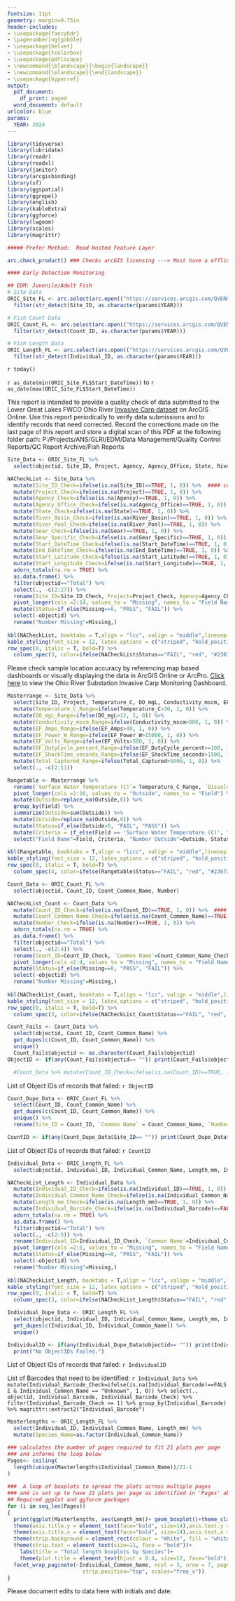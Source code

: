 ---
fontsize: 11pt
geometry: margin=0.75in
header-includes:
- \usepackage{fancyhdr}
- \pagenumbering{gobble}
- \usepackage{helvet}
- \usepackage{tcolorbox}
- \usepackage{pdflscape}
- \newcommand{\blandscape}{\begin{landscape}}
- \newcommand{\elandscape}{\end{landscape}}
- \usepackage{hyperref}
output:
  pdf_document:
    df_print: paged
  word_document: default
urlcolor: blue
params:
  YEAR: 2024
---

```{r Packages, include=FALSE}
library(tidyverse)
library(lubridate)
library(readr)
library(readxl)
library(janitor)
library(arcgisbinding)
library(sf)
library(ggspatial)
library(ggrepel)
library(english)
library(kableExtra)
library(ggforce)
library(lwgeom)
library(scales)
library(magrittr)
```

```{r Data Fetch, echo=FALSE, message=FALSE, error=FALSE, warning=FALSE, results = 'hide', cache = FALSE}

##### Prefer Method:  Read Hosted Feature Layer

arc.check_product() ### Checks arcGIS licensing ---> Must have a offline version of this license

#### Early Detection Monitoring

## EDM: Juvenile/Adult Fish
# Site Data
ORIC_Site_FL <- arc.select(arc.open(("https://services.arcgis.com/QVENGdaPbd4LUkLV/arcgis/rest/services/service_c8f005df2d814ee9a6a24999cbbb4f04/FeatureServer/0"))) %>%
  filter(str_detect(Site_ID, as.character(params$YEAR)))

# Fish Count Data
ORIC_Count_FL <- arc.select(arc.open(("https://services.arcgis.com/QVENGdaPbd4LUkLV/arcgis/rest/services/service_c8f005df2d814ee9a6a24999cbbb4f04/FeatureServer/1"))) %>%
  filter(str_detect(Count_ID, as.character(params$YEAR)))

# Fish Length Data
ORIC_Length_FL <- arc.select(arc.open(("https://services.arcgis.com/QVENGdaPbd4LUkLV/arcgis/rest/services/service_c8f005df2d814ee9a6a24999cbbb4f04/FeatureServer/2"))) %>%
  filter(str_detect(Individual_ID, as.character(params$YEAR)))

```

\newcommand{\fon}[1]{\fontfamily{#1}\selectfont} 

\begin{tcolorbox}[colback=black,colframe=black,coltext=white,left*=2mm,height=11mm, sharp corners,fontupper=\LARGE\fon{phv}\bfseries]
U.S. Fish \& Wildlife Service
\end{tcolorbox}\vspace{-.1cm}

\Large\textbf{\fontfamily{phv}\selectfont Aquatic Invasive Species Quality Control Report}\vspace{-.1cm}

\Large\textmd{\textit{Lower Great Lakes FWCO - Ohio River Invasive Carp Database}}\vspace{.5cm}

\selectfont\large\textbf{Report Creation Date:} `r today()`

\selectfont\large\textbf{Report Data Date Range:} `r as_date(min(ORIC_Site_FL$Start_DateTime))` to `r as_date(max(ORIC_Site_FL$Start_DateTime))`
\vspace{.5cm}


\selectfont\large This report is intended to provide a quality check of data submitted to the Lower Great Lakes FWCO Ohio River [Invasive Carp dataset](https://fws.maps.arcgis.com/home/item.html?id=8ffb703911f748eb8724de5af2516009#overview) on ArcGIS Online. Use this report periodically to verify data submissions and to identify records that need corrected. Record the corrections made on the last page of this report and store a digital scan of this PDF at the following folder path: P:/Projects/ANS/GLRI/EDM/Data Management/Quality Control Reports/QC Report Archive/Fish Reports 
\vspace{.5cm}

\selectfont\large\textbf{Check for missing values in required fields of the Site Table:}
\vspace{.5cm}
```{r check for missing values, echo=FALSE, warning=FALSE, message=FALSE}

Site_Data <- ORIC_Site_FL %>% 
  select(objectid, Site_ID, Project, Agency, Agency_Office, State, River_Basin, River_Pool, Gear, Gear_Specific, Start_DateTime, End_DateTime, Start_Latitude, Start_Longitude, Temperature_C, DO_mgL, Conductivity_mscm, Secchi_cm, Strata, EF_Amps, EF_Power_W, EF_Volts, EF_DutyCycle_percent, EF_Frequency, EF_ShockTime_seconds, Total_Captured, Species_Richness)

NACheckList <- Site_Data %>% 
  mutate(Site_ID_Check=ifelse(is.na(Site_ID)==TRUE, 1, 0)) %>%  #### convert to 1 if TRUE
  mutate(Project_Check=ifelse(is.na(Project)==TRUE, 1, 0)) %>% 
  mutate(Agency_Check=ifelse(is.na(Agency)==TRUE, 1, 0)) %>%
  mutate(Agency_Office_Check=ifelse(is.na(Agency_Office)==TRUE, 1, 0)) %>% 
  mutate(State_Check=ifelse(is.na(State)==TRUE, 1, 0)) %>%
  mutate(River_Basin_Check=ifelse(is.na(River_Basin)==TRUE, 1, 0)) %>%  
  mutate(River_Pool_Check=ifelse(is.na(River_Pool)==TRUE, 1, 0)) %>%  
  mutate(Gear_Check=ifelse(is.na(Gear)==TRUE, 1, 0)) %>%  
  mutate(Gear_Specific_Check=ifelse(is.na(Gear_Specific)==TRUE, 1, 0)) %>%  
  mutate(Start_DateTime_Check=ifelse(is.na(Start_DateTime)==TRUE, 1, 0)) %>%  
  mutate(End_DateTime_Check=ifelse(is.na(End_DateTime)==TRUE, 1, 0)) %>%  
  mutate(Start_Latitude_Check=ifelse(is.na(Start_Latitude)==TRUE, 1, 0)) %>%  
  mutate(Start_Longitude_Check=ifelse(is.na(Start_Longitude)==TRUE, 1, 0)) %>%  
  adorn_totals(na.rm = TRUE) %>% 
  as.data.frame() %>% 
  filter(objectid=="Total") %>% 
  select(., -c(2:27)) %>% 
  rename(Site_ID=Site_ID_Check, Project=Project_Check, Agency=Agency_Check, Agency_Office=Agency_Office_Check, State=State_Check, River_Basin=River_Basin_Check, River_Pool=River_Pool_Check, Gear=Gear_Check, Gear_Specific=Gear_Specific_Check, Start_DateTime=Start_DateTime_Check, End_DateTime=End_DateTime_Check, Start_Latitude=Start_Latitude_Check, Start_Longitude=Start_Longitude_Check) %>% 
  pivot_longer(cols =2:14, values_to = "Missing", names_to = "Field Name") %>% 
  mutate(Status=if_else(Missing==0, "PASS", "FAIL")) %>% 
  select(-objectid) %>% 
  rename("Number Missing"=Missing,)
  
kbl(NACheckList, booktabs = T,align = "lcc", valign = "middle",linesep = "") %>%
kable_styling(font_size = 12, latex_options = c("striped", "hold_position"), stripe_color = "#d9d9d9") %>% 
row_spec(0, italic = T, bold=T) %>% 
  column_spec(3, color=ifelse(NACheckList$Status=="FAIL", "red", "#236734"), bold=T)

```

\selectfont\large\textbf{Coordinate Accuracy Reminder}
\selectfont\large Please check sample location accuracy by referencing map based dashboards or visually displaying the data in ArcGIS Online or ArcPro. [Click here](https://fws.maps.arcgis.com/apps/dashboards/4b9c6eb5f41d4c9d88f88f848c30240a) to view the Ohio River Substation Invasive Carp Monitoring Dashboard.
\vspace{.5cm}

\newpage
\selectfont\large\textbf{Check for values outside expected ranges in the Site Table:} 
\vspace{.5cm}
```{r  Value range check, echo=FALSE, warning=FALSE, message=FALSE}
Masterrange <- Site_Data %>% 
  select(Site_ID, Project, Temperature_C, DO_mgL, Conductivity_mscm, EF_Amps, EF_Power_W, EF_Volts, EF_DutyCycle_percent, EF_ShockTime_seconds, Total_Captured)%>%
  mutate(Temperature_C_Range=ifelse(Temperature_C>30, 1, 0)) %>% 
  mutate(DO_mgL_Range=ifelse(DO_mgL>12, 1, 0)) %>% 
  mutate(Conductivity_mscm_Range=ifelse(Conductivity_mscm>800, 1, 0)) %>% 
  mutate(EF_Amps_Range=ifelse(EF_Amps>40, 1, 0)) %>%
  mutate(EF_Power_W_Range=ifelse(EF_Power_W>15000, 1, 0)) %>%
  mutate(EF_Volts_Range=ifelse(EF_Volts>500, 1, 0)) %>% 
  mutate(EF_DutyCycle_percent_Range=ifelse(EF_DutyCycle_percent>=100, 1, 0)) %>% 
  mutate(EF_ShockTime_seconds_Range=ifelse(EF_ShockTime_seconds>1500, 1, 0)) %>% 
  mutate(Total_Captured_Range=ifelse(Total_Captured>5000, 1, 0)) %>% 
  select(., -c(2:11))

Rangetable <- Masterrange %>% 
  rename(`Surface Water Temperature (C)`= Temperature_C_Range, `Dissolved Oxygen (mg/L)` = DO_mgL_Range, `Conductivity (ms/mL)` = Conductivity_mscm_Range, `Peak Shocking Amperage` = EF_Amps_Range, `Peak Shocking Power (Watts)` = EF_Power_W_Range, `Peak Shocking Voltage` = EF_Volts_Range, `Duty Cycle (Percent)` = EF_DutyCycle_percent_Range, `Shock Time (seconds)` = EF_ShockTime_seconds_Range, `Total Fish Captured` = Total_Captured_Range) %>% 
  pivot_longer(cols =2:10, values_to = "Outside", names_to = "Field") %>%
  mutate(Outside=replace_na(Outside,0)) %>% 
  group_by(Field) %>% 
  summarize(Outside=sum(Outside)) %>% 
  mutate(Outside=replace_na(Outside,0)) %>% 
  mutate(Status=if_else(Outside>0, "FAIL", "PASS")) %>% 
  mutate(Criteria = if_else(Field == 'Surface Water Temperature (C)', ">40", if_else(Field == 'Dissolved Oxygen (mg/L)', ">10", if_else(Field == 'Conductivity (ms/mL)', ">800", if_else(Field == 'Peak Shocking Amperage', ">40", if_else(Field == 'Peak Shocking Power (Watts)', ">15000", if_else(Field == 'Peak Shocking Voltage', ">500", if_else(Field == 'Duty Cycle (Percent)', ">=100", if_else(Field == 'Shock Time (seconds)', ">1500", if_else(Field == 'Total Fish Captured', ">5000", "Wrong")))))))))) %>% 
  select("Field Name"=Field, Criteria, "Number Outside"=Outside, Status)
  
kbl(Rangetable, booktabs = T,align = "lccc", valign = "middle",linesep = "") %>%
kable_styling(font_size = 12, latex_options = c("striped", "hold_position"), stripe_color = "#d9d9d9") %>% 
row_spec(0, italic = T, bold=T) %>% 
  column_spec(4, color=ifelse(Rangetable$Status=="FAIL", "red", "#236734"), bold=T)
```
\vspace{1cm}

\selectfont\large\textbf{Check for missing values in the Count Table:}
\vspace{.5cm}
```{r Counts check, echo=FALSE, warning=FALSE, message=FALSE}

Count_Data <- ORIC_Count_FL %>% 
  select(objectid, Count_ID, Count_Common_Name, Number)

NACheckList_Count <- Count_Data %>% 
  mutate(Count_ID_Check=ifelse(is.na(Count_ID)==TRUE, 1, 0)) %>%  #### convert to 1 if TRUE
  mutate(Count_Common_Name_Check=ifelse(is.na(Count_Common_Name)==TRUE, 1, 0)) %>% 
  mutate(Number_Check=ifelse(is.na(Number)==TRUE, 1, 0)) %>%
  adorn_totals(na.rm = TRUE) %>% 
  as.data.frame() %>% 
  filter(objectid=="Total") %>% 
  select(., -c(2:4)) %>% 
  rename(Count_ID=Count_ID_Check, `Common Name`=Count_Common_Name_Check, Number=Number_Check) %>% 
  pivot_longer(cols =2:4, values_to = "Missing", names_to = "Field Name") %>% 
  mutate(Status=if_else(Missing==0, "PASS", "FAIL")) %>% 
  select(-objectid) %>% 
  rename("Number Missing"=Missing,)
  
kbl(NACheckList_Count, booktabs = T,align = "lcc", valign = "middle",linesep = "") %>%
kable_styling(font_size = 12, latex_options = c("striped", "hold_position"), stripe_color = "#d9d9d9") %>% 
row_spec(0, italic = T, bold=T) %>% 
  column_spec(3, color=ifelse(NACheckList_Count$Status=="FAIL", "red", "#236734"), bold=T)

```
```{r Count Fails, echo=FALSE, warning=FALSE, message=FALSE, results='hide'}
Count_Fails <- Count_Data %>%
  select(objectid, Count_ID, Count_Common_Name) %>%
  get_dupes(c(Count_ID, Count_Common_Name)) %>% 
  unique()
  Count_Fails$objectid <- as.character(Count_Fails$objectid)
ObjectID <- if(any(Count_Fails$objectid== "")) print(Count_Fails$objectid) else print("No ObjectIDs Failed.")

  #Count_Data %>% mutate(Count_ID_Check=ifelse(is.na(Count_ID)==TRUE, 1, 0)) %>% mutate(Count_Common_Name_Check=ifelse(is.na(Count_Common_Name)==TRUE, 1, 0)) %>% mutate(Number_Check=ifelse(is.na(Number)==TRUE, 1, 0)) %>% select(., -c(2:4)) %>% mutate(Total = Count_ID_Check + Count_Common_Name_Check + Number_Check) %>% filter(Total >= 1) %>% magrittr::extract2("objectid")
```
\vspace{.5cm}
List of Object IDs of records that failed: `r ObjectID`

\vspace{.35cm}

\selectfont\large\textbf{Check for Duplicate Common Names in the Count Table:}
\vspace{.5cm}
```{r Counts Duplicate Common Names check, echo=FALSE, warning=FALSE, message=FALSE, results='hide'}

Count_Dupe_Data <- ORIC_Count_FL %>% 
  select(Count_ID, Count_Common_Name) %>% 
  get_dupes(c(Count_ID, Count_Common_Name)) %>% 
  unique() %>% 
  rename(Site_ID = Count_ID, `Common Name` = Count_Common_Name, `Number of Duplicates` = dupe_count)

CountID <- if(any(Count_Dupe_Data$Site_ID== "")) print(Count_Dupe_Data$Site_ID) else print("No ObjectIDs Failed.")
```

\vspace{.5cm}
List of Object IDs of records that failed: `r CountID`

\vspace{.35cm}

\selectfont\large\textbf{Check for missing values in the Individual Table:}
\vspace{.5cm}
```{r Lengths check, echo=FALSE, warning=FALSE, message=FALSE}

Individual_Data <- ORIC_Length_FL %>% 
  select(objectid, Individual_ID, Individual_Common_Name, Length_mm, Individual_Barcode)

NACheckList_Length <- Individual_Data %>% 
  mutate(Individual_ID_Check=ifelse(is.na(Individual_ID)==TRUE, 1, 0)) %>%  #### convert to 1 if TRUE
  mutate(Individual_Common_Name_Check=ifelse(is.na(Individual_Common_Name)==TRUE, 1, 0)) %>% 
  mutate(Length_mm_Check=ifelse(is.na(Length_mm)==TRUE, 1, 0)) %>%
  mutate(Individual_Barcode_Check=ifelse(is.na(Individual_Barcode)==FALSE & Individual_Common_Name == "Unknown", 1, 0)) %>%
  adorn_totals(na.rm = TRUE) %>% 
  as.data.frame() %>% 
  filter(objectid=="Total") %>% 
  select(., -c(2:5)) %>% 
  rename(Individual_ID=Individual_ID_Check, `Common Name`=Individual_Common_Name_Check, `Length (mm)`=Length_mm_Check, `Unknown Fish to be Identified (Barcodes)` = Individual_Barcode_Check) %>% 
  pivot_longer(cols =2:5, values_to = "Missing", names_to = "Field Name") %>% 
  mutate(Status=if_else(Missing==0, "PASS", "FAIL")) %>% 
  select(-objectid) %>% 
  rename("Number Missing"=Missing,)
  
kbl(NACheckList_Length, booktabs = T,align = "lcc", valign = "middle",linesep = "") %>%
kable_styling(font_size = 12, latex_options = c("striped", "hold_position"), stripe_color = "#d9d9d9") %>% 
row_spec(0, italic = T, bold=T) %>% 
  column_spec(3, color=ifelse(NACheckList_Length$Status=="FAIL", "red", "#236734"), bold=T)
```

```{r Duplicate Individual check, echo=FALSE, warning=FALSE, message=FALSE, results='hide'}
Individual_Dupe_Data <- ORIC_Length_FL %>% 
  select(objectid, Individual_ID, Individual_Common_Name, Length_mm, Individual_Barcode) %>% 
  get_dupes(c(Individual_ID, Individual_Common_Name)) %>% 
  unique()

IndividualID <- if(any(Individual_Dupe_Data$objectid== "")) print(Individual_Dupe_Data$objectid) else 
  print("No ObjectIDs Failed.")
```

\vspace{.5cm}
List of Object IDs of records that failed: `r IndividualID`

\vspace{.5cm}
List of Barcodes that need to be identified: `r Individual_Data %>% mutate(Individual_Barcode_Check=ifelse(is.na(Individual_Barcode)==FALSE & Individual_Common_Name == "Unknown", 1, 0)) %>% select(., objectid, Individual_Barcode, Individual_Barcode_Check) %>% filter(Individual_Barcode_Check >= 1) %>% group_by(Individual_Barcode) %>% magrittr::extract2("Individual_Barcode")`

\newpage

```{r Length Boxplots, echo=FALSE, fig.height=10.5, fig.width=7.5, message=FALSE, warning=FALSE}
Masterlengths <- ORIC_Length_FL %>% 
  select(Individual_ID, Individual_Common_Name, Length_mm) %>%
  mutate(Species_Name=as.factor(Individual_Common_Name))

### calculates the number of pages required to fit 21 plots per page
### and informs the loop below
Pages<- ceiling(
  length(unique(Masterlengths$Individual_Common_Name))/21-1
)   
  
###  A loop of boxplots to spread the plots across multiple pages
### and is set up to have 21 plots per page as identified in 'Pages' above.
## Required ggplot and ggforce packages
for (i in seq_len(Pages)) 
{ 
  print(ggplot(Masterlengths, aes(Length_mm))+ geom_boxplot()+theme_classic()+
  theme(axis.title.y = element_text(face="bold", size=14),axis.text.y = element_blank())+ 
  theme(axis.title.x = element_text(face="bold", size=14),axis.text.x = element_text(size=12, colour="black"))+
  theme(strip.background = element_rect(colour = "White", fill = "white"))+ 
  theme(strip.text = element_text(size=11, face = "bold"))+
    labs(title = "Total length boxplots by Species")+ 
    theme(plot.title = element_text(hjust = 0.4, size=12, face="bold"))+
  facet_wrap_paginate(~Individual_Common_Name, ncol = 3, nrow = 7, page = i,
                        strip.position="top", scales="free_x"))
}
```

\newpage


\mbox{}
\large Please document edits to data here with initials and date: 

\TextField[name=vor,width=7in,height=9in,charsize=11pt,multiline=true,borderwidth=0]
{\mbox{}}




